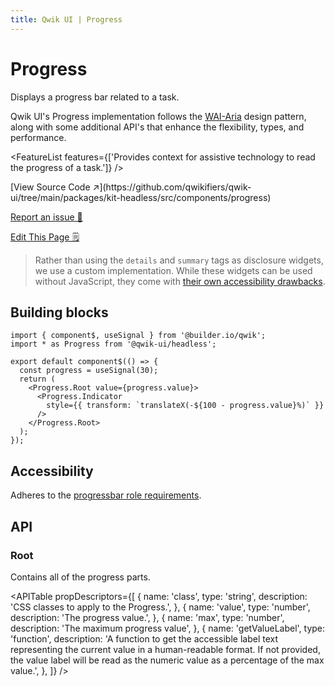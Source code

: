 ```yaml
---
title: Qwik UI | Progress
---
```



<StatusBanner status={statusByComponent.headless.Progress} />

# Progress

Displays a progress bar related to a task.

<Showcase name="hero" />

Qwik UI's Progress implementation follows the [WAI-Aria](https://www.w3.org/WAI/ARIA/apg/patterns/accordion/) design pattern, along with some additional API's that enhance the flexibility, types, and performance.

<FeatureList
  features={['Provides context for assistive technology to read the progress of a task.']}
/>

<div class="mb-6 flex flex-col gap-2">
[View Source Code ↗️](https://github.com/qwikifiers/qwik-ui/tree/main/packages/kit-headless/src/components/progress)

[Report an issue 🚨](https://github.com/qwikifiers/qwik-ui/issues)

[Edit This Page 🗒️](<https://github.com/qwikifiers/qwik-ui/edit/main/apps/website/src/routes/docs/headless/(components)/progress/index.mdx>)

</div>

> Rather than using the `details` and `summary` tags as disclosure widgets, we use a custom implementation. While these widgets can be used without JavaScript, they come with [their own accessibility drawbacks](https://www.scottohara.me/blog/2022/09/12/details-summary.html).

## Building blocks

```tsx
import { component$, useSignal } from '@builder.io/qwik';
import * as Progress from '@qwik-ui/headless';

export default component$(() => {
  const progress = useSignal(30);
  return (
    <Progress.Root value={progress.value}>
      <Progress.Indicator
        style={{ transform: `translateX(-${100 - progress.value}%)` }}
      />
    </Progress.Root>
  );
});
```

## Accessibility

Adheres to the [progressbar role requirements](https://www.w3.org/WAI/ARIA/apg/patterns/meter/).

## API

### Root

Contains all of the progress parts.

<APITable
  propDescriptors={[
    {
      name: 'class',
      type: 'string',
      description: 'CSS classes to apply to the Progress.',
    },
    {
      name: 'value',
      type: 'number',
      description: 'The progress value.',
    },
    {
      name: 'max',
      type: 'number',
      description: 'The maximum progress value',
    },
    {
      name: 'getValueLabel',
      type: 'function',
      description:
        'A function to get the accessible label text representing the current value in a human-readable format. If not provided, the value label will be read as the numeric value as a percentage of the max value.',
    },
  ]}
/>
